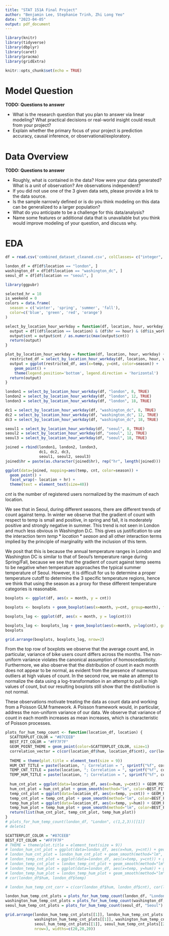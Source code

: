 ```yaml
---
title: "STAT 151A Final Project"
author: "Benjamin Lee, Stephanie Trinh, Zhi Long Yeo"
date: "2023-04-05"
output: pdf_document
---
```


```r
library(knitr)
library(tidyverse)
library(dbplyr)
library(caret)
library(pracma)
library(gridExtra)

knitr::opts_chunk$set(echo = TRUE)
```

# Model Question

**TODO: Questions to answer**

-   What is the research question that you plan to answer via linear modeling? What practical decisions or real-world insight could result from your project?
-   Explain whether the primary focus of your project is prediction accuracy, causal inference, or observational/exploratory.

# Data Overview

**TODO: Questions to answer**

-   Roughly, what is contained in the data? How were your data generated? What is a unit of observation? Are observations independent?
-   If you did not use one of the 3 given data sets, please provide a link to the data source.
-   Is the sample narrowly defined or is do you think modeling on this data can be generalized to a larger population?
-   What do you anticipate to be a challenge for this data/analysis?
-   Name some features or additional data that is unavailable but you think would improve modeling of your question, and discuss why.

# EDA
``` r
df = read.csv('combined_dataset_cleaned.csv', colClasses= c("integer", "character", "logical", "character", "numeric", "numeric", "numeric", "integer", "integer", "integer", "integer", "integer", "character", "integer", "logical", "logical"))

london_df = df[df$location == "london", ]
washington_df = df[df$location == "washington_dc", ]
seoul_df = df[df$location == "seoul", ]
```

```r
library(ggpubr)

selected_hr = 18
is_weekend = 0
colors = data.frame(
  season = c('winter', 'spring', 'summer', 'fall'),
  color=c('blue', 'green', 'red', 'orange')
)

select_by_location_hour_workday = function(df, location, hour, workday) {
  output = df[(df$location == location) & (df$hr == hour) & (df$is_workday == workday), ]
  output$cnt = output$cnt / as.numeric(max(output$cnt))
  return(output)
}

plot_by_location_hour_workday = function(df, location, hour, workday) {
  restricted_df = select_by_location_hour_workday(df, location, hour, workday)
  output = ggplot(restricted_df, aes(x=temp, y=cnt, color=season)) +
    geom_point() + 
    theme(legend.position='bottom', legend.direction = 'horizontal')
  return(output)
}

london1 = select_by_location_hour_workday(df, "london", 8, TRUE)
london2 = select_by_location_hour_workday(df, "london", 12, TRUE)
london3 = select_by_location_hour_workday(df, "london", 18, TRUE)

dc1 = select_by_location_hour_workday(df, "washington_dc", 8, TRUE)
dc2 = select_by_location_hour_workday(df, "washington_dc", 12, TRUE)
dc3 = select_by_location_hour_workday(df, "washington_dc", 18, TRUE)

seoul1 = select_by_location_hour_workday(df, "seoul", 8, TRUE)
seoul2 = select_by_location_hour_workday(df, "seoul", 12, TRUE)
seoul3 = select_by_location_hour_workday(df, "seoul", 18, TRUE)

joined = rbind(london1, london2, london3,
               dc1, dc2, dc3,
               seoul1, seoul2, seoul3)
joined$hr = paste(as.character(joined$hr), rep("hr", length(joined)))

ggplot(data=joined, mapping=aes(temp, cnt, color=season)) + 
  geom_point() + 
  facet_wrap(~ location + hr) + 
  theme(text = element_text(size=40))
```

$cnt$ is the number of registered users normalized by the maximum of each location.

We see that in Seoul, during different seasons, there are different trends of count against temp. In winter we observe that the gradient of count with respect to temp is small and positive, in spring and fall, it is moderately positive and strongly negative in summer. This trend is not seen in London and much less obvious in Washington D.C. This gives us justification to use the interaction term $temp*location*season$ and all other interaction terms implied by the principle of marginality with the inclusion of this term.

We posit that this is because the annual temperature ranges in London and Washington DC is similar to that of Seoul's temperature range during Spring/Fall, because we see that the gradient of count against temp seems to be negative when temperature approaches the typical summer temperature of Seoul. However, it is difficult for us to determine a proper temperature cutoff to determine the 3 specific temperature regions, hence we think that using the season as a proxy for these different temperature categories is reasonable.

```r
boxplots <- ggplot(df, aes(x = month, y = cnt))

boxplots <- boxplots + geom_boxplot(aes(x=month, y=cnt, group=month), fill = "gray", color = "black", alpha = 0.8, outlier.color = "black", outlier.size = 0.7) + xlab("Month") + ylab("Count") + ggtitle("Boxplots of Count against Month by Location") + facet_wrap(~location, scales = "free") + scale_x_continuous(breaks=1:12)

boxplots_log <- ggplot(df, aes(x = month, y = log(cnt)))

boxplots_log <- boxplots_log + geom_boxplot(aes(x=month, y=log(cnt), group=month), fill = "gray", color = "black", alpha = 0.8, outlier.color = "black", outlier.size = 0.7) + xlab("Month") + ylab("log(Count)") + ggtitle("Boxplots of log(Count) against Month by Location") + facet_wrap(~location, scales = "free") + scale_x_continuous(breaks=1:12)
boxplots

grid.arrange(boxplots, boxplots_log, nrow=2)
```
From the top row of boxplots we observe that the average count and, in particular, variance of bike users count differs across the months. The non-uniform variance violates the canonical assumption of homoscedasticity. Furthermore, we also observe that the distribution of count in each month does not appear to be normal, as evident from the presence of numerous outliers at high values of count. In the second row, we make an attempt to normalize the data using a log-transformation in an attempt to pull in high values of count, but our resulting boxplots still show that the distribution is not normal.

These observations motivate treating the data as count data and working from a Poisson GLM framework. A Poisson framework would, in particular, address the non-uniform variance of our data. We observe that variance of count in each month increases as mean increases, which is characteristic of Poisson processes.












```r
plots_for_hum_temp_count <- function(location_df, location) {
  SCATTERPLOT_COLOR = "#87CEEB"
  BEST_FIT_COLOR = "#FF7F7F"
  GEOM_POINT_THEME = geom_point(color=SCATTERPLOT_COLOR, size=1)
  correlation_vector = c(cor(location_df$hum, location_df$cnt), cor(location_df$temp, location_df$cnt), cor(location_df$hum, location_df$temp))
    
  THEME = theme(plot.title = element_text(size = 9))
  HUM_CNT_TITLE = paste(location, "; Correlation = ", sprintf("%f", correlation_vector[1]))
  TEMP_CNT_TITLE = paste(location, "; Correlation = ", sprintf("%f", correlation_vector[2]))
  TEMP_HUM_TITLE = paste(location, "; Correlation = ", sprintf("%f", correlation_vector[3]))
  
  hum_cnt_plot = ggplot(data=location_df, aes(x=hum, y=cnt)) + GEOM_POINT_THEME
  hum_cnt_plot = hum_cnt_plot + geom_smooth(method="lm", color=BEST_FIT_COLOR) + ggtitle(HUM_CNT_TITLE) + THEME
  temp_cnt_plot = ggplot(data=location_df, aes(x=temp, y=cnt)) + GEOM_POINT_THEME
  temp_cnt_plot = temp_cnt_plot + geom_smooth(method="lm", color=BEST_FIT_COLOR) + ggtitle(TEMP_CNT_TITLE) + THEME
  temp_hum_plot = ggplot(data=location_df, aes(x=temp, y=hum)) + GEOM_POINT_THEME
  temp_hum_plot = temp_hum_plot + geom_smooth(method="lm", color=BEST_FIT_COLOR) + ggtitle(TEMP_HUM_TITLE) + THEME
  return(list(hum_cnt_plot, temp_cnt_plot, temp_hum_plot))
}
# plots_for_hum_temp_count(london_df, "London", c(1,2,3))[[1]]
# delete1
```

```r
SCATTERPLOT_COLOR = "#87CEEB"
BEST_FIT_COLOR = "#FF7F7F"
# THEME = theme(plot.title = element_text(size = 9))
# london_hum_cnt_plot = ggplot(data=london_df, aes(x=hum, y=cnt)) + geom_point(color=SCATTERPLOT_COLOR)
# london_hum_cnt_plot = london_hum_cnt_plot + geom_smooth(method="lm", color=BEST_FIT_COLOR) + ggtitle("London; Correlation = -0.462901") + THEME
# london_temp_cnt_plot = ggplot(data=london_df, aes(x=temp, y=cnt)) + geom_point(color=SCATTERPLOT_COLOR)
# london_temp_cnt_plot = london_temp_cnt_plot + geom_smooth(method="lm", color=BEST_FIT_COLOR) + ggtitle("London; Correlation = 0.3887985") + THEME
# london_temp_hum_plot = ggplot(data=london_df, aes(x=temp, y=hum)) + geom_point(color=SCATTERPLOT_COLOR)
# london_temp_hum_plot = london_temp_hum_plot + geom_smooth(method="lm", color=BEST_FIT_COLOR) + ggtitle("London; Correlation = -0.447781") + THEME
# cor(london_df$hum, london_df$temp)

# london_hum_temp_cnt_corr = c(cor(london_df$hum, london_df$cnt), cor(london_df$temp, london_df$cnt), cor(london_df$hum, london_df$temp))

london_hum_temp_cnt_plots = plots_for_hum_temp_count(london_df, "London")
washington_hum_temp_cnt_plots = plots_for_hum_temp_count(washington_df, "Washington")
seoul_hum_temp_cnt_plots = plots_for_hum_temp_count(seoul_df, "Seoul")

grid.arrange(london_hum_temp_cnt_plots[[1]], london_hum_temp_cnt_plots[[2]], london_hum_temp_cnt_plots[[3]],
             washington_hum_temp_cnt_plots[[1]], washington_hum_temp_cnt_plots[[2]], washington_hum_temp_cnt_plots[[3]],
             seoul_hum_temp_cnt_plots[[1]], seoul_hum_temp_cnt_plots[[2]], seoul_hum_temp_cnt_plots[[3]],
             nrow=3, widths=c(20,20,20))


```